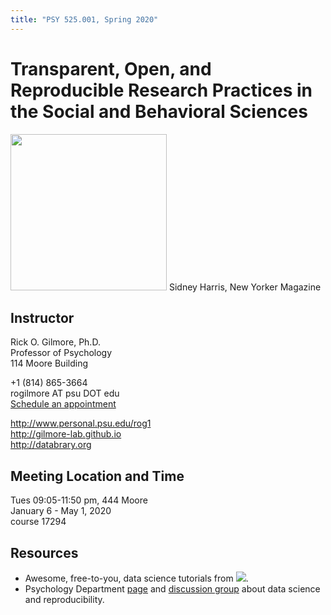 ```yaml
---
title: "PSY 525.001, Spring 2020"
---
```


# Transparent, Open, and Reproducible Research Practices in the Social and Behavioral Sciences

<img src="http://imgc-cn.artprintimages.com/images/P-473-488-90/60/6079/KTUD100Z/posters/sidney-harris-i-think-you-should-be-more-explicit-here-in-step-two-cartoon.jpg" width=250px>
Sidney Harris, New Yorker Magazine

## Instructor

Rick O. Gilmore, Ph.D.</br>
Professor of Psychology</br>
114 Moore Building</br>

+1 (814) 865-3664</br>
rogilmore AT psu DOT edu</br>
[Schedule an appointment](http://doodle.com/rickgilmore)</br>

[http://www.personal.psu.edu/rog1](http://www.personal.psu.edu/rog1)</br>
[http://gilmore-lab.github.io](http://gilmore-lab.github.io)</br>
[http://databrary.org](http://databrary.org)</br>

## Meeting Location and Time

Tues 09:05-11:50 pm, 444 Moore</br>
January 6 - May 1, 2020</br>
course 17294</br>

## Resources

- Awesome, free-to-you, data science tutorials from <a href="https://www.datacamp.com/courses"><img src="img/DataCamp-50px.png"></a>.
- Psychology Department [page](https://psu-psychology.github.io/data-science-and-reproducibility/) and [discussion group](https://psu-psychology.github.io/data-science-and-reproducibility/forum.html) about data science and reproducibility.
